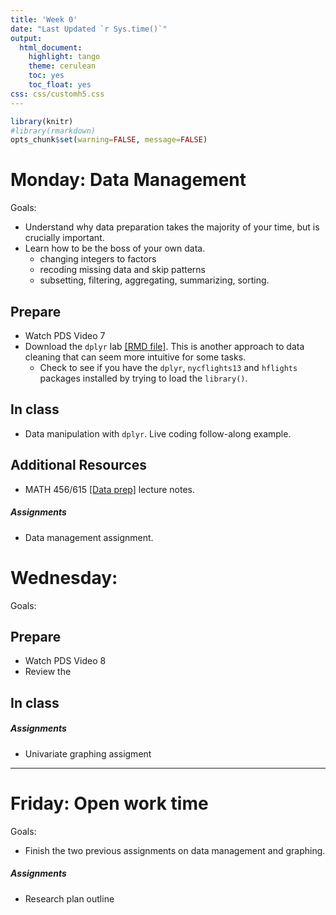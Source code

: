```yaml
---
title: 'Week 0'
date: "Last Updated `r Sys.time()`"
output:
  html_document:
    highlight: tango
    theme: cerulean
    toc: yes
    toc_float: yes
css: css/customh5.css
---
```


```r
library(knitr)
#library(rmarkdown)
opts_chunk$set(warning=FALSE, message=FALSE) 
```


# Monday: Data Management
Goals: 

* Understand why data preparation takes the majority of your time, but is crucially important. 
* Learn how to be the boss of your own data. 
    - changing integers to factors
    - recoding missing data and skip patterns
    - subsetting, filtering, aggregating, summarizing, sorting. 


## Prepare 
* Watch PDS Video 7
* Download the `dplyr` lab [[RMD file]](docs/dplyr.Rmd). This is another approach to data cleaning that can seem more intuitive for some tasks.
    - Check to see if you have the `dplyr`, `nycflights13` and `hflights` packages installed by trying to load the `library()`. 

## In class

* Data manipulation with `dplyr`. Live coding follow-along example. 

## Additional Resources
* MATH 456/615 [[Data prep]](https://norcalbiostat.github.io/MATH615/docs/lec02_data_prep.html) lecture notes.


##### Assignments
* Data management assignment.


# Wednesday:
Goals: 

## Prepare
* Watch PDS Video 8
* Review the 

## In class



##### Assignments
* Univariate graphing assigment

----

# Friday: Open work time
Goals: 

* Finish the two previous assignments on data management and graphing. 

##### Assignments
* Research plan outline


